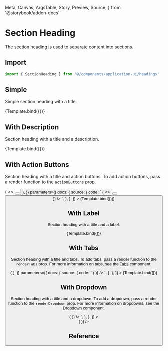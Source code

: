   Meta,
  Canvas,
  ArgsTable,
  Story,
  Preview,
  Source,
} from '@storybook/addon-docs'

<Meta
  title="Application UI/Headings/Section Heading"
  component={SectionHeading}
/>


# Section Heading

The section heading is used to separate content into sections.

## Import

```js
import { SectionHeading } from '@/components/application-ui/headings'
```

## Simple

Simple section heading with a title.

<Canvas>
  <Story
    name="Simple"
    args={{
      title: 'Section Heading',
    }}
  >
    {Template.bind({})}
  </Story>
</Canvas>

## With Description

Section heading with a title and a description.

<Canvas>
  <Story
    name="With Description"
    args={{
      title: 'Section Heading',
      description: 'Checkout and Payments Team',
    }}
  >
    {Template.bind({})}
  </Story>
</Canvas>

## With Action Buttons

Section heading with a title and action buttons. To add action buttons, pass a render function to the `actionButtons` prop.

<Canvas>
  <Story
    name="With Action Buttons"
    args={{
      title: 'Section Heading',
      actionButtons: (props) => (
        <>
          <Button text="Create" size="md" variant="outline" />
          <Button text="Share" size="md" className="bg-indigo-600" />
        </>
      ),
    }}
    parameters={{
      docs: {
        source: {
          code: `
<SectionHeading
  title="Section Heading"
  actionButtons={() => (
    <>
      <Button text="Create" size="md" variant="outline" />
      <Button text="Share" size="md" className="bg-indigo-600" />
    </>
  )}
/>
`,
        },
      },
    }}
  >
    {Template.bind({})}
  </Story>
</Canvas>

## With Label

Section heading with a title and a label.

<Canvas>
  <Story
    name="With Label"
    args={{
      title: 'Section Heading',
      label: 'in Engineering',
    }}
  >
    {Template.bind({})}
  </Story>
</Canvas>

## With Tabs

Section heading with a title and tabs. To add tabs, pass a render function to the `renderTabs` prop. For more information on tabs, see the [Tabs](/docs/application-ui-navigation-tab--default-story) component.

<Canvas>
  <Story
    name="With Tabs"
    args={{
      title: 'Section Heading',
      renderTabs: () => (
        <Tab
          tabs={[
            { name: 'My Account', href: '#', current: true },
            { name: 'Company', href: '#', current: false },
            { name: 'Team Members', href: '#', current: false },
            { name: 'Billing', href: '#', current: false },
          ]}
        />
      ),
    }}
    parameters={{
      docs: {
        source: {
          code: `
<SectionHeading
  title="Section Heading"
  renderTabs={() => (
    <Tab
      tabs={[
        { name: 'My Account', href: '#', current: true },
        { name: 'Company', href: '#', current: false },
        { name: 'Team Members', href: '#', current: false },
        { name: 'Billing', href: '#', current: false },
      ]}
    />
  )}
/>
`,
        },
      },
    }}
  >
    {Template.bind({})}
  </Story>
</Canvas>

## With Dropdown

Section heading with a title and a dropdown. To add a dropdown, pass a render function to the `renderDropdown` prop. For more information on dropdowns, see the [Dropdown](/docs/application-ui-elements-dropdown--minimal) component.

<Canvas>
  <Story
    name="With Dropdown"
    parameters={{
      docs: {
        source: {
          code: `
<SectionHeading
  title="Section Heading"
  renderDropdown={() => (
    <Dropdown
      minimal
      elements={[
        { text: 'Link 1' },
        { text: 'Link 2' },
        { text: 'Link 3' },
      ]}
    />
  )}
/>
`,
        },
      },
    }}
  >
    <div className="h-56">
      <SectionHeading
        title="Section Heading"
        renderDropdown={() => (
          <Dropdown
            minimal
            elements={[
              { text: 'Link 1' },
              { text: 'Link 2' },
              { text: 'Link 3' },
            ]}
          />
        )}
      />
    </div>
  </Story>
</Canvas>

## Reference

<ArgsTable of={SectionHeading} />
